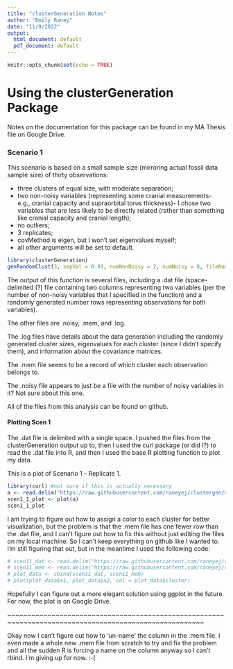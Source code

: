 ```yaml
---
title: "clusterGeneration Notes"
author: "Emily Raney"
date: "11/9/2022"
output:
  html_document: default
  pdf_document: default
---
```


```r
knitr::opts_chunk$set(echo = TRUE)
```

# Using the clusterGeneration Package

Notes on the documentation for this package can be found in my MA Thesis file on Google Drive. 

### Scenario 1

This scenario is based on a small sample size (mirroring actual fossil data sample size) of thirty observations: 

- three clusters of equal size, with moderate separation;  
- two non-noisy variables (representing some cranial measurements- e.g., cranial capacity and supraorbital torus thickness)- I chose two variables that are less likely to be directly related (rather than something like cranial capacity and cranial length);
- no outliers;
- 3 replicates;
- covMethod is eigen, but I won't set eigenvalues myself;
- all other arguments will be set to default. 


```r
library(clusterGeneration)
genRandomClust(3, sepVal = 0.01, numNonNoisy = 2, numNoisy = 0, fileName = "scen1")
```


The output of this function is several files, including a .dat file (space-delimited (?) file containing two columns representing two variables (per the number of non-noisy variables that I specified in the function) and a randomly generated number rows representing observations for both variables). 


The other files are .noisy, .mem, and .log. 

The .log files have details about the data generation including the randomly generated cluster sizes, eigenvalues for each cluster (since I didn't specify them), and information about the covariance matrices. 

The .mem file seems to be a record of which cluster each observation belongs to. 

The .noisy file appears to just be a file with the number of noisy variables in it? Not sure about this one. 

All of the files from this analysis can be found on github. 


#### Plotting Scen 1

The .dat file is delimited with a single space. I pushed the files from the clusterGeneration output up to, then I used the curl package (or did I?) to read the .dat file into R, and then I used the base R plotting function to plot my data. 

This is a plot of Scenario 1 - Replicate 1. 
```r
library(curl) #not sure if this is actually necessary
a <- read.delim("https://raw.githubusercontent.com/raneyej/clustergen/master/scen1_1.dat", sep = " ")
scen1_1_plot <- plot(a)
scen1_1_plot
```

I am trying to figure out how to assign a color to each cluster for better visualization, but the problem is that the .mem file has one fewer row than the .dat file, and I can't figure out how to fix this without just editing the files on my local machine. So I can't keep everything on github like I wanted to. I'm still figuring that out, but in the meantime I used the following code: 

```r
# scen11_dat <- read.delim("https://raw.githubusercontent.com/raneyej/clustergen/master/scen1_1.dat", sep = " ")
# scen11_mem <- read.delim("https://raw.githubusercontent.com/raneyej/clustergen/master/scen1_1.mem", sep = " ")
# plot_data <- cbind(scen11_dat, scen11_mem)
# plot(plot_data$x1, plot_data$x2, col = plot_data$cluster)
```

Hopefully I can figure out a more elegant solution using ggplot in the future. For now, the plot is on Google Drive. 

~~~~~~~~~~~~~~~~~~~~~~~~~~~~~~~~~~~~~~~~~~~~~~~~~~~~~~~~~~~~~~~~~~~~~~~~~~~~~~~~~~~~~~~~~~~~~~~~~~~~~~~

Okay now I can't figure out how to 'un-name' the column in the .mem file. I even made a whole new .mem file from scratch to try and fix the problem and all the sudden R is forcing a name on the column anyway so I can't rbind. I'm giving up for now. :-(